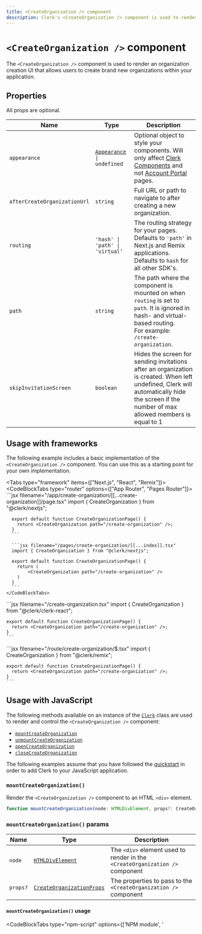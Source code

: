 ```yaml
---
title: <CreateOrganization /> component
description: Clerk's <CreateOrganization /> component is used to render an organization creation UI that allows users to create brand new organizations within your application.
---
```


# `<CreateOrganization />` component

<Images
  width={492}
  height={502}
  src="/docs/images/ui-components/create-organization.svg"
  alt="Clerk's <CreateOrganization /> component renders an organization creation UI that allows users to create brand new organizations within your application."
/>

The `<CreateOrganization />` component is used to render an organization creation UI that allows users to create brand new organizations within your application.

## Properties

All props are optional.

| Name | Type | Description |
| --- | --- | --- |
| `appearance` | <code>[Appearance](/docs/components/customization/overview) \| undefined</code> | Optional object to style your components. Will only affect [Clerk Components](/docs/components/overview) and not [Account Portal](/docs/account-portal/overview) pages. |
| `afterCreateOrganizationUrl` | `string` | Full URL or path to navigate to after creating a new organization. |
| `routing` | `'hash' \| 'path' \| 'virtual'` | The routing strategy for your pages. <br />Defaults to `'path'` in Next.js and Remix applications. Defaults to `hash` for all other SDK's. |
| `path` | `string` | The path where the component is mounted on when `routing` is set to `path`. It is ignored in hash- and virtual-based routing.<br />For example: `/create-organization`. |
| `skipInvitationScreen` | `boolean` | Hides the screen for sending invitations after an organization is created. When left undefined, Clerk will automatically hide the screen if the number of max allowed members is equal to 1 |

## Usage with frameworks

The following example includes a basic implementation of the `<CreateOrganization />` component. You can use this as a starting point for your own implementation.

<Tabs type="framework" items={["Next.js", "React", "Remix"]}>
  <Tab>
    <CodeBlockTabs type="router" options={["App Router", "Pages Router"]}>
      ```jsx filename="/app/create-organization/[[...create-organization]]/page.tsx"
      import { CreateOrganization } from "@clerk/nextjs";

      export default function CreateOrganizationPage() {
        return <CreateOrganization path="/create-organization" />;
      }
      ```

      ```jsx filename="/pages/create-organization/[[...index]].tsx"
      import { CreateOrganization } from "@clerk/nextjs";

      export default function CreateOrganizationPage() {
        return (
            <CreateOrganization path="/create-organization" />
        )
      }
      ```
    </CodeBlockTabs>
  </Tab>

  <Tab>
    ```jsx filename="/create-organization.tsx"
    import { CreateOrganization } from "@clerk/clerk-react";

    export default function CreateOrganizationPage() {
      return <CreateOrganization path="/create-organization" />;
    }
    ```
  </Tab>

  <Tab>
    ```jsx filename="/route/create-organization/$.tsx"
    import { CreateOrganization } from "@clerk/remix";

    export default function CreateOrganizationPage() {
      return <CreateOrganization path="/create-organization" />;
    }
    ```
  </Tab>
</Tabs>

## Usage with JavaScript

The following methods available on an instance of the [`Clerk`](/docs/references/javascript/clerk/clerk) class are used to render and control the `<CreateOrganization />` component:

- [`mountCreateOrganization`](#mount-create-organization)
- [`unmountCreateOrganization`](#unmount-create-organization)
- [`openCreateOrganization`](#open-create-organization)
- [`closeCreateOrganization`](#close-create-organization)

The following examples assume that you have followed the [quickstart](/docs/quickstarts/javascript) in order to add Clerk to your JavaScript application.

### `mountCreateOrganization()`

Render the `<CreateOrganization />` component to an HTML `<div>` element.

```typescript
function mountCreateOrganization(node: HTMLDivElement, props?: CreateOrganizationProps): void;
```

### `mountCreateOrganization()` params

| Name | Type | Description |
| --- | --- | --- |
| `node` | [`HTMLDivElement`](https://developer.mozilla.org/en-US/docs/Web/API/HTMLDivElement) | The `<div>` element used to render in the `<CreateOrganization />` component |
| `props?` | [`CreateOrganizationProps`](#properties) | The properties to pass to the `<CreateOrganization />` component |

#### `mountCreateOrganization()` usage

<InjectKeys>

<CodeBlockTabs type="npm-script" options={['NPM module', '<script>']}>
  ```js filename="main.js" {14}
  import Clerk from '@clerk/clerk-js';

  // Initialize Clerk with your Clerk publishable key
  const clerk = new Clerk('{{pub_key}}');
  await clerk.load();

  document.getElementById("app").innerHTML = `
    <div id="create-organization"></div>
  `;

  const createOrgDiv =
    document.getElementById("create-organization");

  clerk.mountCreateOrganization(createOrgDiv);
  ```

  ```html filename="index.html" {21}
  <!-- Add a <div id="create-organization"> element to your HTML -->
  <div id="create-organization"></div>

  <!-- Initialize Clerk with your
  Clerk Publishable key and Frontend API URL -->
  <script
    async
    crossorigin="anonymous"
    data-clerk-publishable-key="{{pub_key}}"
    src="https://{{fapi_url}}/npm/@clerk/clerk-js@latest/dist/clerk.browser.js"
    type="text/javascript"
  ></script>

  <script>
    window.addEventListener("load", async function () {
      await Clerk.load();

      const createOrgDiv =
        document.getElementById("create-organization");

      Clerk.mountCreateOrganization(createOrgDiv);
    });
  </script>
  ```
</CodeBlockTabs>

</InjectKeys>

### `unmountCreateOrganization()`

Unmount and run cleanup on an existing `<CreateOrganization />` component instance.

```typescript
function unmountCreateOrganization(node: HTMLDivElement): void;
```

#### `unmountCreateOrganization()` params

| Name | Type | Description |
| --- | --- | --- |
| `node` | [`HTMLDivElement`](https://developer.mozilla.org/en-US/docs/Web/API/HTMLDivElement) | The container `<div>` element with a rendered `<CreateOrganization />` component instance |

#### `unmountCreateOrganization()` usage

<InjectKeys>

<CodeBlockTabs type="npm-script" options={['NPM module', '<script>']}>
  ```js filename="main.js" {18}
  import Clerk from '@clerk/clerk-js';

  // Initialize Clerk with your Clerk publishable key
  const clerk = new Clerk('{{pub_key}}');
  await clerk.load();

  document.getElementById('app').innerHTML = `
    <div id="create-organization"></div>
  `

  const createOrgDiv =
    document.getElementById('create-organization');

  clerk.mountCreateOrganization(createOrgDiv);

  // ...

  clerk.unmountCreateOrganization(createOrgDiv);
  ```

  ```html filename="index.html" {25}
  <!-- Add a <div id="create-organization"> element to your HTML -->
  <div id="create-organization"></div>

  <!-- Initialize Clerk with your
  Clerk Publishable key and Frontend API URL -->
  <script
    async
    crossorigin="anonymous"
    data-clerk-publishable-key="{{pub_key}}"
    src="https://{{fapi_url}}/npm/@clerk/clerk-js@latest/dist/clerk.browser.js"
    type="text/javascript"
  ></script>

  <script>
    window.addEventListener("load", async function () {
      await Clerk.load();

      const createOrgDiv =
        document.getElementById('create-organization');

      Clerk.mountCreateOrganization(createOrgDiv);

      // ...

      Clerk.unmountCreateOrganization(createOrgDiv);
    });
  </script>
  ```
</CodeBlockTabs>

</InjectKeys>

### `openCreateOrganization()`

Opens the `<CreateOrganization />` component as an overlay at the root of your HTML `body` element.

```typescript
function openCreateOrganization(props?: CreateOrganizationProps): void;
```

#### `openCreateOrganization()` params

| Name | Type | Description |
| --- | --- | --- |
| `props?` | [`CreateOrganizationProps`](#properties) | The properties to pass to the `<CreateOrganization />` component |

#### `openCreateOrganization()` usage

<InjectKeys>

<CodeBlockTabs type="npm-script" options={['NPM module', '<script>']}>
  ```js filename="main.js" {18}
  import Clerk from '@clerk/clerk-js';

  // Initialize Clerk with your Clerk publishable key
  const clerk = new Clerk('{{pub_key}}');
  await clerk.load();

  document.getElementById('app').innerHTML = `
    <div id="create-organization"></div>
  `

  const createOrgDiv =
    document.getElementById('create-organization');

  clerk.openCreateOrganization(createOrgDiv);
  ```

  ```html filename="index.html" {21}
  <!-- Add a <div id="create-organization"> element to your HTML -->
  <div id="create-organization"></div>

  <!-- Initialize Clerk with your
  Clerk Publishable key and Frontend API URL -->
  <script
    async
    crossorigin="anonymous"
    data-clerk-publishable-key="{{pub_key}}"
    src="https://{{fapi_url}}/npm/@clerk/clerk-js@latest/dist/clerk.browser.js"
    type="text/javascript"
  ></script>

  <script>
    window.addEventListener("load", async function () {
      await Clerk.load();

      const createOrgDiv =
        document.getElementById('create-organization');

      Clerk.openCreateOrganization(createOrgDiv);
    });
  </script>
  ```
</CodeBlockTabs>

</InjectKeys>

### `closeCreateOrganization()`

Closes the organization profile overlay.

```typescript
function closeCreateOrganization(): void;
```

#### `closeCreateOrganization()` usage

<InjectKeys>

<CodeBlockTabs type="npm-script" options={['NPM module', '<script>']}>
  ```js filename="main.js" {18}
  import Clerk from '@clerk/clerk-js';

  // Initialize Clerk with your Clerk publishable key
  const clerk = new Clerk('{{pub_key}}');
  await clerk.load();

  document.getElementById('app').innerHTML = `
    <div id="create-organization"></div>
  `

  const createOrgDiv =
    document.getElementById('create-organization');

  clerk.openCreateOrganization(createOrgDiv);

  // ...

  clerk.closeCreateOrganization(createOrgDiv);
  ```

  ```html filename="index.html" {25}
  <!-- Add a <div id="create-organization"> element to your HTML -->
  <div id="create-organization"></div>

  <!-- Initialize Clerk with your
  Clerk Publishable key and Frontend API URL -->
  <script
    async
    crossorigin="anonymous"
    data-clerk-publishable-key="{{pub_key}}"
    src="https://{{fapi_url}}/npm/@clerk/clerk-js@latest/dist/clerk.browser.js"
    type="text/javascript"
  ></script>

  <script>
    window.addEventListener("load", async function () {
      await Clerk.load();

      const createOrgDiv =
        document.getElementById('create-organization');

      Clerk.openCreateOrganization(createOrgDiv);

      // ...

      Clerk.closeCreateOrganization(createOrgDiv);
    });
  </script>
  ```
</CodeBlockTabs>

</InjectKeys>

## Customization

To learn about how to customize Clerk components, see the [customization documentation](/docs/components/customization/overview).
